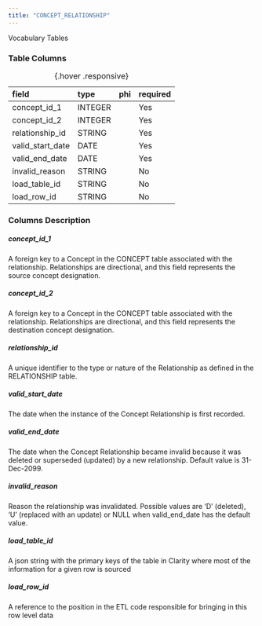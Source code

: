 ```yaml
---
title: "CONCEPT_RELATIONSHIP"
---
```


Vocabulary Tables

### Table Columns

| field            | type    | phi   | required   |
|:-----------------|:--------|:------|:-----------|
| concept_id_1     | INTEGER |       | Yes        |
| concept_id_2     | INTEGER |       | Yes        |
| relationship_id  | STRING  |       | Yes        |
| valid_start_date | DATE    |       | Yes        |
| valid_end_date   | DATE    |       | Yes        |
| invalid_reason   | STRING  |       | No         |
| load_table_id    | STRING  |       | No         |
| load_row_id      | STRING  |       | No         |

:  {.hover .responsive}

### Columns Description


##### concept_id_1

A foreign key to a Concept in the CONCEPT table associated with the relationship. Relationships are directional, and this field represents the source concept designation.

##### concept_id_2

A foreign key to a Concept in the CONCEPT table associated with the relationship. Relationships are directional, and this field represents the destination concept designation.

##### relationship_id

A unique identifier to the type or nature of the Relationship as defined in the RELATIONSHIP table.

##### valid_start_date

The date when the instance of the Concept Relationship is first recorded.

##### valid_end_date

The date when the Concept Relationship became invalid because it was deleted or superseded (updated) by a new relationship. Default value is 31-Dec-2099.

##### invalid_reason

Reason the relationship was invalidated. Possible values are 'D' (deleted), 'U' (replaced with an update) or NULL when valid_end_date has the default value.

##### load_table_id

A json string with the primary keys of the table in Clarity where most of the information for a given row is sourced

##### load_row_id

A reference to the position in the ETL code responsible for bringing in this row level data
